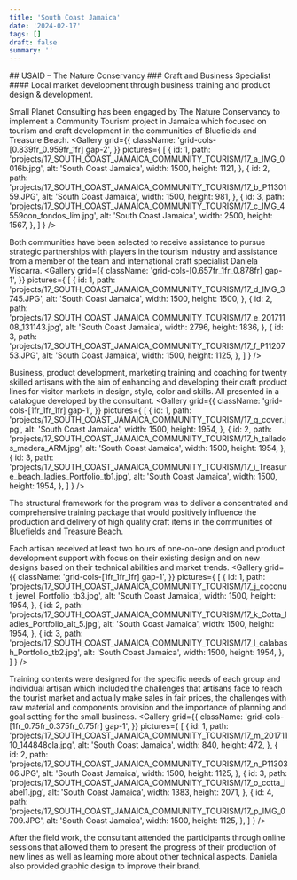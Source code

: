 ```yaml
---
title: 'South Coast Jamaica'
date: '2024-02-17'
tags: []
draft: false
summary: ''
---
```

<DivContainer>
## USAID – The Nature Conservancy
### Craft and Business Specialist
#### Local market development through business training and product design & development. 

Small Planet Consulting has been engaged by The Nature Conservancy to implement a Community Tourism project in Jamaica which focused on tourism and craft development in the communities of Bluefields and Treasure Beach. 
<Gallery
  grid={{
    className: 'grid-cols-[0.839fr_0.959fr_1fr] gap-2',
  }} 
  pictures={
    [
      {
        id: 1,
        path: 'projects/17_SOUTH_COAST_JAMAICA_COMMUNITY_TOURISM/17_a_IMG_0016b.jpg',
        alt: 'South Coast Jamaica',
        width: 1500,
        height: 1121,
      },
      {
        id: 2,
        path: 'projects/17_SOUTH_COAST_JAMAICA_COMMUNITY_TOURISM/17_b_P1130159.JPG',
        alt: 'South Coast Jamaica',
        width: 1500,
        height: 981,
      },
      {
        id: 3,
        path: 'projects/17_SOUTH_COAST_JAMAICA_COMMUNITY_TOURISM/17_c_IMG_4559con_fondos_lim.jpg',
        alt: 'South Coast Jamaica',
        width: 2500,
        height: 1567,
      },
    ]
  }
/>

Both communities have been selected to receive assistance to pursue strategic partnerships with players in the tourism industry and assistance from a member of the team and international craft specialist Daniela Viscarra. 
<Gallery
  grid={{
    className: 'grid-cols-[0.657fr_1fr_0.878fr] gap-1',
  }} 
  pictures={
    [
      {
        id: 1,
        path: 'projects/17_SOUTH_COAST_JAMAICA_COMMUNITY_TOURISM/17_d_IMG_3745.JPG',
        alt: 'South Coast Jamaica',
        width: 1500,
        height: 1500,
      },
      {
        id: 2,
        path: 'projects/17_SOUTH_COAST_JAMAICA_COMMUNITY_TOURISM/17_e_20171108_131143.jpg',
        alt: 'South Coast Jamaica',
        width: 2796,
        height: 1836,
      },
      {
        id: 3,
        path: 'projects/17_SOUTH_COAST_JAMAICA_COMMUNITY_TOURISM/17_f_P1120753.JPG',
        alt: 'South Coast Jamaica',
        width: 1500,
        height: 1125,
      },
    ]
  }
/>

Business, product development, marketing training and coaching for twenty skilled artisans with the aim of enhancing and developing their craft product lines for visitor markets in design, style, color and skills. All presented in a catalogue developed by the consultant.
<Gallery
  grid={{
    className: 'grid-cols-[1fr_1fr_1fr] gap-1',
  }} 
  pictures={
    [
      {
        id: 1,
        path: 'projects/17_SOUTH_COAST_JAMAICA_COMMUNITY_TOURISM/17_g_cover.jpg',
        alt: 'South Coast Jamaica',
        width: 1500,
        height: 1954,
      },
      {
        id: 2,
        path: 'projects/17_SOUTH_COAST_JAMAICA_COMMUNITY_TOURISM/17_h_tallados_madera_ARM.jpg',
        alt: 'South Coast Jamaica',
        width: 1500,
        height: 1954,
      },
      {
        id: 3,
        path: 'projects/17_SOUTH_COAST_JAMAICA_COMMUNITY_TOURISM/17_i_Treasure_beach_ladies_Portfolio_tb1.jpg',
        alt: 'South Coast Jamaica',
        width: 1500,
        height: 1954,
      },
    ]
  }
/>

The structural framework for the program was to deliver a concentrated and comprehensive training package that would positively influence the production and delivery of high quality craft items in the communities of Bluefields and Treasure Beach. 

Each artisan received at least two hours of one-on-one design and product development support with focus on their existing design and on new designs based on their technical abilities and market trends.
<Gallery
  grid={{
    className: 'grid-cols-[1fr_1fr_1fr] gap-1',
  }} 
  pictures={
    [
      {
        id: 1,
        path: 'projects/17_SOUTH_COAST_JAMAICA_COMMUNITY_TOURISM/17_j_coconut_jewel_Portfolio_tb3.jpg',
        alt: 'South Coast Jamaica',
        width: 1500,
        height: 1954,
      },
      {
        id: 2,
        path: 'projects/17_SOUTH_COAST_JAMAICA_COMMUNITY_TOURISM/17_k_Cotta_ladies_Portfolio_alt_5.jpg',
        alt: 'South Coast Jamaica',
        width: 1500,
        height: 1954,
      },
      {
        id: 3,
        path: 'projects/17_SOUTH_COAST_JAMAICA_COMMUNITY_TOURISM/17_l_calabash_Portfolio_tb2.jpg',
        alt: 'South Coast Jamaica',
        width: 1500,
        height: 1954,
      },
    ]
  }
/>

Training contents were designed for the specific needs of each group and individual artisan which included the challenges that artisans face to reach the tourist market and actually make sales in fair prices, the challenges with raw material and components provision and the importance of planning and goal setting for the small business.
<Gallery
  grid={{
    className: 'grid-cols-[1fr_0.75fr_0.375fr_0.75fr] gap-1',
  }} 
  pictures={
    [
      {
        id: 1,
        path: 'projects/17_SOUTH_COAST_JAMAICA_COMMUNITY_TOURISM/17_m_20171110_144848cla.jpg',
        alt: 'South Coast Jamaica',
        width: 840,
        height: 472,
      },
      {
        id: 2,
        path: 'projects/17_SOUTH_COAST_JAMAICA_COMMUNITY_TOURISM/17_n_P1130306.JPG',
        alt: 'South Coast Jamaica',
        width: 1500,
        height: 1125,
      },
      {
        id: 3,
        path: 'projects/17_SOUTH_COAST_JAMAICA_COMMUNITY_TOURISM/17_o_cotta_label1.jpg',
        alt: 'South Coast Jamaica',
        width: 1383,
        height: 2071,
      },
      {
        id: 4,
        path: 'projects/17_SOUTH_COAST_JAMAICA_COMMUNITY_TOURISM/17_p_IMG_0709.JPG',
        alt: 'South Coast Jamaica',
        width: 1500,
        height: 1125,
      },
    ]
  }
/>

After the field work, the consultant attended the participants through online sessions that allowed them to present the progress of their production of new lines as well as learning more about other technical aspects. Daniela also provided graphic design to improve their brand.
</DivContainer>